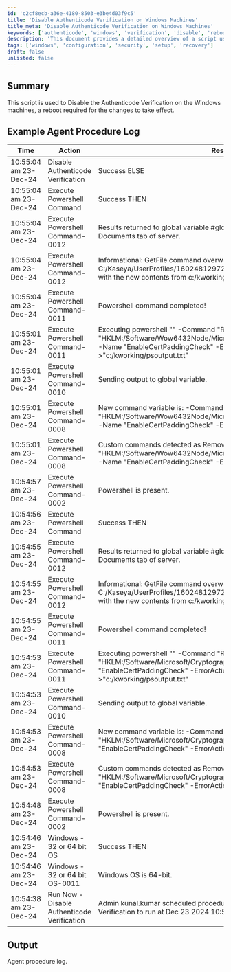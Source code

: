 ```yaml
---
id: 'c2cf8ecb-a36e-4180-8503-e3be4d03f9c5'
title: 'Disable Authenticode Verification on Windows Machines'
title_meta: 'Disable Authenticode Verification on Windows Machines'
keywords: ['authenticode', 'windows', 'verification', 'disable', 'reboot']
description: 'This document provides a detailed overview of a script used to disable the Authenticode verification on Windows machines. It includes an example of the agent procedure log demonstrating the execution and results of the script, along with the necessary reboot for changes to take effect.'
tags: ['windows', 'configuration', 'security', 'setup', 'recovery']
draft: false
unlisted: false
---
```

## Summary

This script is used to Disable the Authenticode Verification on the Windows machines, a reboot required for the changes to take effect.

## Example Agent Procedure Log

| Time                     | Action                                   | Result                                                                                                            | User          |
|--------------------------|------------------------------------------|-------------------------------------------------------------------------------------------------------------------|---------------|
| 10:55:04 am 23-Dec-24   | Disable Authenticode Verification        | Success ELSE                                                                                                     | kunal.kumar   |
| 10:55:04 am 23-Dec-24   | Execute Powershell Command               | Success THEN                                                                                                      | kunal.kumar   |
| 10:55:04 am 23-Dec-24   | Execute Powershell Command-0012          | Results returned to global variable #global:psresult# and saved in Documents tab of server.                     | kunal.kumar   |
| 10:55:04 am 23-Dec-24   | Execute Powershell Command-0012          | Informational: GetFile command overwrote the server file C:/Kaseya/UserProfiles/160248129727106/GetFiles/../docs/psoutput.txt with the new contents from c:/kworking/psoutput.txt in THEN step 2. | kunal.kumar   |
| 10:55:04 am 23-Dec-24   | Execute Powershell Command-0011          | Powershell command completed!                                                                                   | kunal.kumar   |
| 10:55:01 am 23-Dec-24   | Execute Powershell Command-0011          | Executing powershell "" -Command "Remove-ItemProperty -Path "HKLM:/Software/Wow6432Node/Microsoft/Cryptography/Wintrust/Config" -Name "EnableCertPaddingCheck" -ErrorAction SilentlyContinue" >"c:/kworking/psoutput.txt" | kunal.kumar   |
| 10:55:01 am 23-Dec-24   | Execute Powershell Command-0010          | Sending output to global variable.                                                                                | kunal.kumar   |
| 10:55:01 am 23-Dec-24   | Execute Powershell Command-0008          | New command variable is: -Command "Remove-ItemProperty -Path "HKLM:/Software/Wow6432Node/Microsoft/Cryptography/Wintrust/Config" -Name "EnableCertPaddingCheck" -ErrorAction SilentlyContinue" | kunal.kumar   |
| 10:55:01 am 23-Dec-24   | Execute Powershell Command-0008          | Custom commands detected as Remove-ItemProperty -Path "HKLM:/Software/Wow6432Node/Microsoft/Cryptography/Wintrust/Config" -Name "EnableCertPaddingCheck" -ErrorAction SilentlyContinue | kunal.kumar   |
| 10:54:57 am 23-Dec-24   | Execute Powershell Command-0002          | Powershell is present.                                                                                           | kunal.kumar   |
| 10:54:56 am 23-Dec-24   | Execute Powershell Command                | Success THEN                                                                                                      | kunal.kumar   |
| 10:54:55 am 23-Dec-24   | Execute Powershell Command-0012          | Results returned to global variable #global:psresult# and saved in Documents tab of server.                     | kunal.kumar   |
| 10:54:55 am 23-Dec-24   | Execute Powershell Command-0012          | Informational: GetFile command overwrote the server file C:/Kaseya/UserProfiles/160248129727106/GetFiles/../docs/psoutput.txt with the new contents from c:/kworking/psoutput.txt in THEN step 2. | kunal.kumar   |
| 10:54:55 am 23-Dec-24   | Execute Powershell Command-0011          | Powershell command completed!                                                                                   | kunal.kumar   |
| 10:54:53 am 23-Dec-24   | Execute Powershell Command-0011          | Executing powershell "" -Command "Remove-ItemProperty -Path "HKLM:/Software/Microsoft/Cryptography/Wintrust/Config" -Name "EnableCertPaddingCheck" -ErrorAction SilentlyContinue" >"c:/kworking/psoutput.txt" | kunal.kumar   |
| 10:54:53 am 23-Dec-24   | Execute Powershell Command-0010          | Sending output to global variable.                                                                                | kunal.kumar   |
| 10:54:53 am 23-Dec-24   | Execute Powershell Command-0008          | New command variable is: -Command "Remove-ItemProperty -Path "HKLM:/Software/Microsoft/Cryptography/Wintrust/Config" -Name "EnableCertPaddingCheck" -ErrorAction SilentlyContinue" | kunal.kumar   |
| 10:54:53 am 23-Dec-24   | Execute Powershell Command-0008          | Custom commands detected as Remove-ItemProperty -Path "HKLM:/Software/Microsoft/Cryptography/Wintrust/Config" -Name "EnableCertPaddingCheck" -ErrorAction SilentlyContinue | kunal.kumar   |
| 10:54:48 am 23-Dec-24   | Execute Powershell Command-0002          | Powershell is present.                                                                                           | kunal.kumar   |
| 10:54:46 am 23-Dec-24   | Windows - 32 or 64 bit OS                | Success THEN                                                                                                      | kunal.kumar   |
| 10:54:46 am 23-Dec-24   | Windows - 32 or 64 bit OS-0011           | Windows OS is 64-bit.                                                                                            | kunal.kumar   |
| 10:54:38 am 23-Dec-24   | Run Now - Disable Authenticode Verification | Admin kunal.kumar scheduled procedure Run Now - Disable Authenticode Verification to run at Dec 23 2024 10:54AM | kuna          |

## Output

Agent procedure log.











